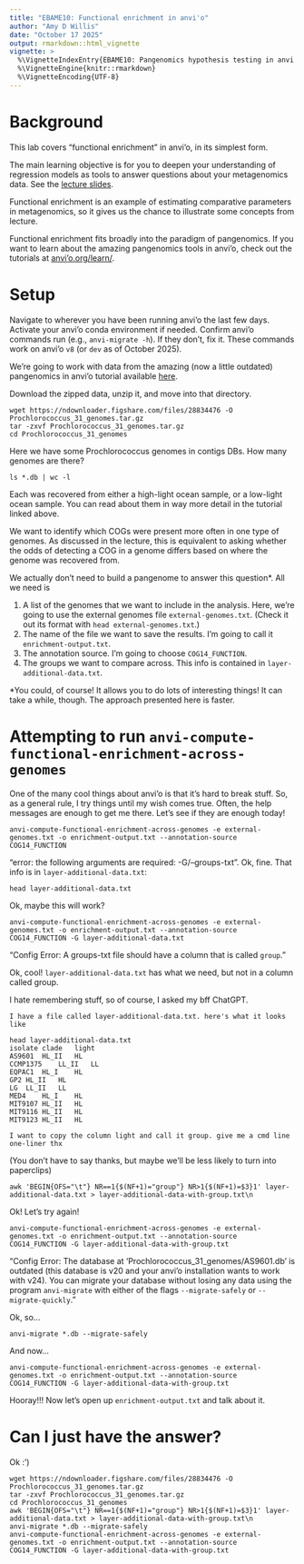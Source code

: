 ```yaml
---
title: "EBAME10: Functional enrichment in anvi'o"
author: "Amy D Willis"
date: "October 17 2025"
output: rmarkdown::html_vignette
vignette: >
  %\VignetteIndexEntry{EBAME10: Pangenomics hypothesis testing in anvi'o}
  %\VignetteEngine{knitr::rmarkdown}
  %\VignetteEncoding{UTF-8}
---
```



# Background

This lab covers "functional enrichment" in anvi'o, in its simplest form. 

The main learning objective is for you to deepen your understanding of regression models as tools to answer questions about your metagenomics data. See the [lecture slides](https://github.com/statdivlab/presentations/blob/main/ebame10/2-regression.pdf). 

Functional enrichment is an example of estimating comparative parameters in metagenomics, so it gives us the chance to illustrate some concepts from lecture. 

Functional enrichment fits broadly into the paradigm of pangenomics. If you want to learn about the amazing pangenomics tools in anvi'o, check out the tutorials at [anvi'o.org/learn/](https://anvi'o.org/learn/). 

# Setup

Navigate to wherever you have been running anvi'o the last few days. Activate your anvi'o conda environment if needed. Confirm anvi'o commands run (e.g., `anvi-migrate -h`). If they don't, fix it. These commands work on anvi'o `v8` (or `dev` as of October 2025). 

We're going to work with data from the amazing (now a little outdated) pangenomics in anvi'o tutorial available [here](https://merenlab.org/2016/11/08/pangenomics-v2/). 

Download the zipped data, unzip it, and move into that directory.

```
wget https://ndownloader.figshare.com/files/28834476 -O Prochlorococcus_31_genomes.tar.gz
tar -zxvf Prochlorococcus_31_genomes.tar.gz
cd Prochlorococcus_31_genomes
```

Here we have some Prochlorococcus genomes in contigs DBs. How many genomes are there?

```
ls *.db | wc -l 
```

Each was recovered from either a high-light ocean sample, or a low-light ocean sample. You can read about them in way more detail in the tutorial linked above.

We want to identify which COGs were present more often in one type of genomes. As discussed in the lecture, this is equivalent to asking whether the odds of detecting a COG in a genome differs based on where the genome was recovered from. 

We actually don't need to build a pangenome to answer this question*. All we need is

1. A list of the genomes that we want to include in the analysis. Here, we're going to use the external genomes file `external-genomes.txt`. (Check it out its format with `head external-genomes.txt`.)
2. The name of the file we want to save the results. I'm going to call it `enrichment-output.txt`. 
3. The annotation source. I'm going to choose `COG14_FUNCTION`. 
4. The groups we want to compare across. This info is contained in `layer-additional-data.txt`. 

*You could, of course! It allows you to do lots of interesting things! It can take a while, though. The approach presented here is faster. 

# Attempting to run `anvi-compute-functional-enrichment-across-genomes`

One of the many cool things about anvi'o is that it's hard to break stuff. So, as a general rule, I try things until my wish comes true. Often, the help messages are enough to get me there. Let's see if they are enough today! 

```
anvi-compute-functional-enrichment-across-genomes -e external-genomes.txt -o enrichment-output.txt --annotation-source COG14_FUNCTION 
```

"error: the following arguments are required: -G/--groups-txt". Ok, fine. That info is in `layer-additional-data.txt`:

```
head layer-additional-data.txt
```

Ok, maybe this will work?

```
anvi-compute-functional-enrichment-across-genomes -e external-genomes.txt -o enrichment-output.txt --annotation-source COG14_FUNCTION -G layer-additional-data.txt
```

"Config Error: A groups-txt file should have a column that is called `group`."

Ok, cool! `layer-additional-data.txt` has what we need, but not in a column called group. 

I hate remembering stuff, so of course, I asked my bff ChatGPT. 


```
I have a file called layer-additional-data.txt. here's what it looks like 

head layer-additional-data.txt
isolate	clade	light
AS9601	HL_II	HL
CCMP1375	LL_II	LL
EQPAC1	HL_I	HL
GP2	HL_II	HL
LG	LL_II	LL
MED4	HL_I	HL
MIT9107	HL_II	HL
MIT9116	HL_II	HL
MIT9123	HL_II	HL

I want to copy the column light and call it group. give me a cmd line one-liner thx
```

(You don't have to say thanks, but maybe we'll be less likely to turn into paperclips)

```
awk 'BEGIN{OFS="\t"} NR==1{$(NF+1)="group"} NR>1{$(NF+1)=$3}1' layer-additional-data.txt > layer-additional-data-with-group.txt\n
```

Ok! Let's try again!

```
anvi-compute-functional-enrichment-across-genomes -e external-genomes.txt -o enrichment-output.txt --annotation-source COG14_FUNCTION -G layer-additional-data-with-group.txt
``` 

"Config Error: The database at 'Prochlorococcus_31_genomes/AS9601.db' is outdated (this database is v20 and your anvi'o installation wants to work with v24). You can migrate your database without losing any data using the program `anvi-migrate` with either of the     flags `--migrate-safely` or `--migrate-quickly`."

Ok, so...

```
anvi-migrate *.db --migrate-safely
```

And now...

```
anvi-compute-functional-enrichment-across-genomes -e external-genomes.txt -o enrichment-output.txt --annotation-source COG14_FUNCTION -G layer-additional-data-with-group.txt
```

Hooray!!! Now let's open up `enrichment-output.txt` and talk about it. 

# Can I just have the answer?

Ok :')

```
wget https://ndownloader.figshare.com/files/28834476 -O Prochlorococcus_31_genomes.tar.gz
tar -zxvf Prochlorococcus_31_genomes.tar.gz
cd Prochlorococcus_31_genomes
awk 'BEGIN{OFS="\t"} NR==1{$(NF+1)="group"} NR>1{$(NF+1)=$3}1' layer-additional-data.txt > layer-additional-data-with-group.txt\n
anvi-migrate *.db --migrate-safely
anvi-compute-functional-enrichment-across-genomes -e external-genomes.txt -o enrichment-output.txt --annotation-source COG14_FUNCTION -G layer-additional-data-with-group.txt
```
